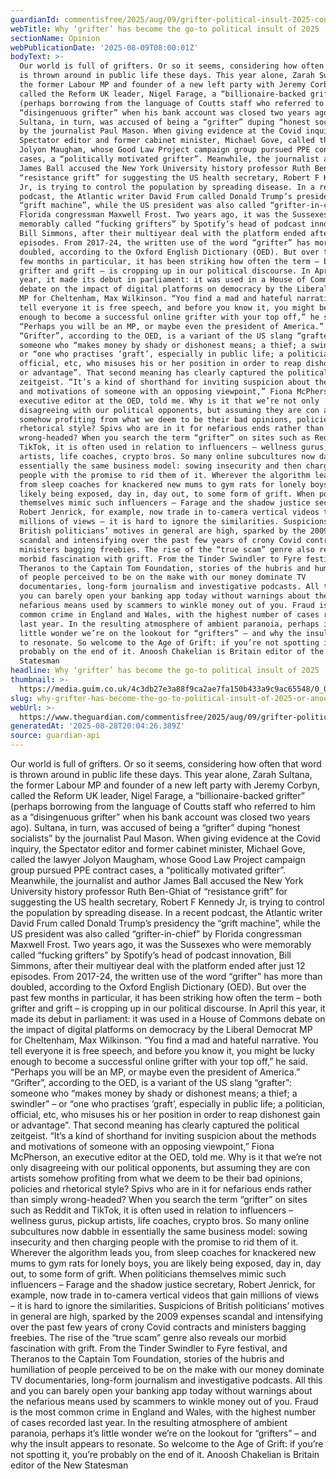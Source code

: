 ```yaml
---
guardianId: commentisfree/2025/aug/09/grifter-political-insult-2025-con-artist
webTitle: Why ‘grifter’ has become the go-to political insult of 2025 | Anoosh Chakelian
sectionName: Opinion
webPublicationDate: '2025-08-09T08:00:01Z'
bodyText: >-
  Our world is full of grifters. Or so it seems, considering how often that word
  is thrown around in public life these days. This year alone, Zarah Sultana,
  the former Labour MP and founder of a new left party with Jeremy Corbyn,
  called the Reform UK leader, Nigel Farage, a “billionaire-backed grifter”
  (perhaps borrowing from the language of Coutts staff who referred to him as a
  “disingenuous grifter” when his bank account was closed two years ago).
  Sultana, in turn, was accused of being a “grifter” duping “honest socialists”
  by the journalist Paul Mason. When giving evidence at the Covid inquiry, the
  Spectator editor and former cabinet minister, Michael Gove, called the lawyer
  Jolyon Maugham, whose Good Law Project campaign group pursued PPE contract
  cases, a “politically motivated grifter”. Meanwhile, the journalist and author
  James Ball accused the New York University history professor Ruth Ben-Ghiat of
  “resistance grift” for suggesting the US health secretary, Robert F Kennedy
  Jr, is trying to control the population by spreading disease. In a recent
  podcast, the Atlantic writer David Frum called Donald Trump’s presidency the
  “grift machine”, while the US president was also called “grifter-in-chief” by
  Florida congressman Maxwell Frost. Two years ago, it was the Sussexes who were
  memorably called “fucking grifters” by Spotify’s head of podcast innovation,
  Bill Simmons, after their multiyear deal with the platform ended after just 12
  episodes. From 2017-24, the written use of the word “grifter” has more than
  doubled, according to the Oxford English Dictionary (OED). But over the past
  few months in particular, it has been striking how often the term – both
  grifter and grift – is cropping up in our political discourse. In April this
  year, it made its debut in parliament: it was used in a House of Commons
  debate on the impact of digital platforms on democracy by the Liberal Democrat
  MP for Cheltenham, Max Wilkinson. “You find a mad and hateful narrative. You
  tell everyone it is free speech, and before you know it, you might be lucky
  enough to become a successful online grifter with your top off,” he said.
  “Perhaps you will be an MP, or maybe even the president of America.”
  “Grifter”, according to the OED, is a variant of the US slang “grafter”:
  someone who “makes money by shady or dishonest means; a thief; a swindler” –
  or “one who practises ‘graft’, especially in public life; a politician,
  official, etc, who misuses his or her position in order to reap dishonest gain
  or advantage”. That second meaning has clearly captured the political
  zeitgeist. “It’s a kind of shorthand for inviting suspicion about the methods
  and motivations of someone with an opposing viewpoint,” Fiona McPherson, an
  executive editor at the OED, told me. Why is it that we’re not only
  disagreeing with our political opponents, but assuming they are con artists
  somehow profiting from what we deem to be their bad opinions, policies and
  rhetorical style? Spivs who are in it for nefarious ends rather than simply
  wrong-headed? When you search the term “grifter” on sites such as Reddit and
  TikTok, it is often used in relation to influencers – wellness gurus, pickup
  artists, life coaches, crypto bros. So many online subcultures now dabble in
  essentially the same business model: sowing insecurity and then charging
  people with the promise to rid them of it. Wherever the algorithm leads you,
  from sleep coaches for knackered new mums to gym rats for lonely boys, you are
  likely being exposed, day in, day out, to some form of grift. When politicians
  themselves mimic such influencers – Farage and the shadow justice secretary,
  Robert Jenrick, for example, now trade in to-camera vertical videos that gain
  millions of views – it is hard to ignore the similarities. Suspicions of
  British politicians’ motives in general are high, sparked by the 2009 expenses
  scandal and intensifying over the past few years of crony Covid contracts and
  ministers bagging freebies. The rise of the “true scam” genre also reveals our
  morbid fascination with grift. From the Tinder Swindler to Fyre festival, and
  Theranos to the Captain Tom Foundation, stories of the hubris and humiliation
  of people perceived to be on the make with our money dominate TV
  documentaries, long-form journalism and investigative podcasts. All this and
  you can barely open your banking app today without warnings about the
  nefarious means used by scammers to winkle money out of you. Fraud is the most
  common crime in England and Wales, with the highest number of cases recorded
  last year. In the resulting atmosphere of ambient paranoia, perhaps it’s
  little wonder we’re on the lookout for “grifters” – and why the insult appears
  to resonate. So welcome to the Age of Grift: if you’re not spotting it, you’re
  probably on the end of it. Anoosh Chakelian is Britain editor of the New
  Statesman
headline: Why ‘grifter’ has become the go-to political insult of 2025
thumbnail: >-
  https://media.guim.co.uk/4c3db27e3a88f9ca2ae7fa150b433a9c9ac65548/0_0_5000_4000/500.jpg
slug: why-grifter-has-become-the-go-to-political-insult-of-2025-or-anoosh-chakelian
webUrl: >-
  https://www.theguardian.com/commentisfree/2025/aug/09/grifter-political-insult-2025-con-artist
generatedAt: '2025-08-28T20:04:26.389Z'
source: guardian-api
---
```

Our world is full of grifters. Or so it seems, considering how often that word is thrown around in public life these days. This year alone, Zarah Sultana, the former Labour MP and founder of a new left party with Jeremy Corbyn, called the Reform UK leader, Nigel Farage, a “billionaire-backed grifter” (perhaps borrowing from the language of Coutts staff who referred to him as a “disingenuous grifter” when his bank account was closed two years ago). Sultana, in turn, was accused of being a “grifter” duping “honest socialists” by the journalist Paul Mason. When giving evidence at the Covid inquiry, the Spectator editor and former cabinet minister, Michael Gove, called the lawyer Jolyon Maugham, whose Good Law Project campaign group pursued PPE contract cases, a “politically motivated grifter”. Meanwhile, the journalist and author James Ball accused the New York University history professor Ruth Ben-Ghiat of “resistance grift” for suggesting the US health secretary, Robert F Kennedy Jr, is trying to control the population by spreading disease. In a recent podcast, the Atlantic writer David Frum called Donald Trump’s presidency the “grift machine”, while the US president was also called “grifter-in-chief” by Florida congressman Maxwell Frost. Two years ago, it was the Sussexes who were memorably called “fucking grifters” by Spotify’s head of podcast innovation, Bill Simmons, after their multiyear deal with the platform ended after just 12 episodes. From 2017-24, the written use of the word “grifter” has more than doubled, according to the Oxford English Dictionary (OED). But over the past few months in particular, it has been striking how often the term – both grifter and grift – is cropping up in our political discourse. In April this year, it made its debut in parliament: it was used in a House of Commons debate on the impact of digital platforms on democracy by the Liberal Democrat MP for Cheltenham, Max Wilkinson. “You find a mad and hateful narrative. You tell everyone it is free speech, and before you know it, you might be lucky enough to become a successful online grifter with your top off,” he said. “Perhaps you will be an MP, or maybe even the president of America.” “Grifter”, according to the OED, is a variant of the US slang “grafter”: someone who “makes money by shady or dishonest means; a thief; a swindler” – or “one who practises ‘graft’, especially in public life; a politician, official, etc, who misuses his or her position in order to reap dishonest gain or advantage”. That second meaning has clearly captured the political zeitgeist. “It’s a kind of shorthand for inviting suspicion about the methods and motivations of someone with an opposing viewpoint,” Fiona McPherson, an executive editor at the OED, told me. Why is it that we’re not only disagreeing with our political opponents, but assuming they are con artists somehow profiting from what we deem to be their bad opinions, policies and rhetorical style? Spivs who are in it for nefarious ends rather than simply wrong-headed? When you search the term “grifter” on sites such as Reddit and TikTok, it is often used in relation to influencers – wellness gurus, pickup artists, life coaches, crypto bros. So many online subcultures now dabble in essentially the same business model: sowing insecurity and then charging people with the promise to rid them of it. Wherever the algorithm leads you, from sleep coaches for knackered new mums to gym rats for lonely boys, you are likely being exposed, day in, day out, to some form of grift. When politicians themselves mimic such influencers – Farage and the shadow justice secretary, Robert Jenrick, for example, now trade in to-camera vertical videos that gain millions of views – it is hard to ignore the similarities. Suspicions of British politicians’ motives in general are high, sparked by the 2009 expenses scandal and intensifying over the past few years of crony Covid contracts and ministers bagging freebies. The rise of the “true scam” genre also reveals our morbid fascination with grift. From the Tinder Swindler to Fyre festival, and Theranos to the Captain Tom Foundation, stories of the hubris and humiliation of people perceived to be on the make with our money dominate TV documentaries, long-form journalism and investigative podcasts. All this and you can barely open your banking app today without warnings about the nefarious means used by scammers to winkle money out of you. Fraud is the most common crime in England and Wales, with the highest number of cases recorded last year. In the resulting atmosphere of ambient paranoia, perhaps it’s little wonder we’re on the lookout for “grifters” – and why the insult appears to resonate. So welcome to the Age of Grift: if you’re not spotting it, you’re probably on the end of it. Anoosh Chakelian is Britain editor of the New Statesman
